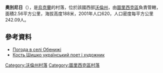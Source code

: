 {{coord|51|1|58|N|24|29|53|E|scale:30000|display=title}}

'''奧別尼日'''（{{lang-uk|Обенижі}}），是[[烏克蘭|烏克蘭]]的村落，位於該國西部[[沃倫州|沃倫州]]，由[[圖里西克區|圖里西克區]]負責管轄，面積2.56平方公里，海拔高度188米，2001年人口620，人口密度每平方公里242.09人。

==參考資料==
* [http://weather.in.ua/ua/volynskaja/18375 Погода в селі Обенижі] {{Wayback|url=http://weather.in.ua/ua/volynskaja/18375 |date=20160305092231 }}
* [http://www.volart.com.ua/art/kost/ Кость Шишко український поет і художник] {{Wayback|url=http://www.volart.com.ua/art/kost/ |date=20160706012104 }}

[[Category:沃倫州村落|Category:沃倫州村落]]
[[Category:圖里西克區村落|Category:圖里西克區村落]]


{{Volyn-geo-stub}}